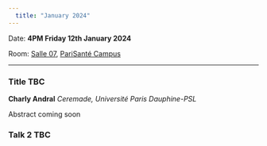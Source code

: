 ```yaml
---
  title: "January 2024"
---
```


Date: **4PM Friday 12th January 2024**

Room: [Salle 07](../psc_rooms.qmd), [PariSanté Campus](https://maps.app.goo.gl/cpFoxoZgbT6HCV6x9)

------------------------------------------------------------------------

### Title TBC

**Charly Andral** *Ceremade, Université Paris Dauphine-PSL*

Abstract coming soon

### Talk 2 TBC
